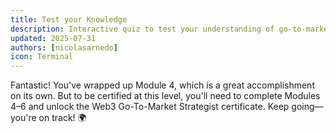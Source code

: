 ```yaml
---
title: Test your Knowledge
description: Interactive quiz to test your understanding of go-to-market strategies
updated: 2025-07-31
authors: [nicolasarnedo]
icon: Terminal
---
```


<Quiz quizId="923" />

<Quiz quizId="924" />

<Quiz quizId="925" />

<Quiz quizId="926" />

<Quiz quizId="927" />

Fantastic! You've wrapped up Module 4, which is a great accomplishment on its own. But to be certified at this level, you'll need to complete Modules 4–6 and unlock the Web3 Go-To-Market Strategist certificate. Keep going—you're on track! 🌍
